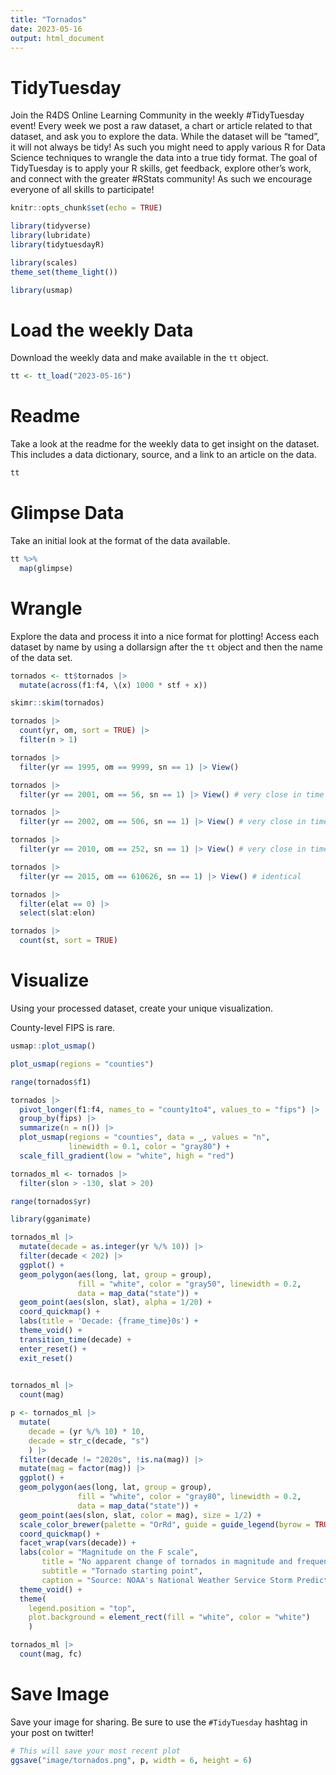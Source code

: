 ```yaml
---
title: "Tornados"
date: 2023-05-16
output: html_document
---
```


# TidyTuesday

Join the R4DS Online Learning Community in the weekly #TidyTuesday event!
Every week we post a raw dataset, a chart or article related to that dataset, and ask you to explore the data.
While the dataset will be “tamed”, it will not always be tidy! As such you might need to apply various R for Data Science techniques to wrangle the data into a true tidy format.
The goal of TidyTuesday is to apply your R skills, get feedback, explore other’s work, and connect with the greater #RStats community!
As such we encourage everyone of all skills to participate!

```r

knitr::opts_chunk$set(echo = TRUE)

library(tidyverse)
library(lubridate)
library(tidytuesdayR)

library(scales)
theme_set(theme_light())

library(usmap)
```

# Load the weekly Data

Download the weekly data and make available in the `tt` object.

```r

tt <- tt_load("2023-05-16")

```


# Readme

Take a look at the readme for the weekly data to get insight on the dataset.
This includes a data dictionary, source, and a link to an article on the data.

```r

tt

```


# Glimpse Data

Take an initial look at the format of the data available.

```r

tt %>% 
  map(glimpse)

```

# Wrangle

Explore the data and process it into a nice format for plotting! Access each dataset by name by using a dollarsign after the `tt` object and then the name of the data set.

```r

tornados <- tt$tornados |> 
  mutate(across(f1:f4, \(x) 1000 * stf + x))

skimr::skim(tornados)
```

```r
tornados |> 
  count(yr, om, sort = TRUE) |> 
  filter(n > 1)

tornados |> 
  filter(yr == 1995, om == 9999, sn == 1) |> View()

tornados |> 
  filter(yr == 2001, om == 56, sn == 1) |> View() # very close in time and place

tornados |> 
  filter(yr == 2002, om == 506, sn == 1) |> View() # very close in time and place

tornados |> 
  filter(yr == 2010, om == 252, sn == 1) |> View() # very close in time and place

tornados |> 
  filter(yr == 2015, om == 610626, sn == 1) |> View() # identical

tornados |> 
  filter(elat == 0) |> 
  select(slat:elon)
```

```r
tornados |> 
  count(st, sort = TRUE)
```


# Visualize

Using your processed dataset, create your unique visualization.

County-level FIPS is rare.

```r

usmap::plot_usmap()

plot_usmap(regions = "counties")

range(tornados$f1)

tornados |> 
  pivot_longer(f1:f4, names_to = "county1to4", values_to = "fips") |> 
  group_by(fips) |> 
  summarize(n = n()) |> 
  plot_usmap(regions = "counties", data = _, values = "n",
             linewidth = 0.1, color = "gray80") +
  scale_fill_gradient(low = "white", high = "red")
```

```r
tornados_ml <- tornados |> 
  filter(slon > -130, slat > 20)

range(tornados$yr)

library(gganimate)

tornados_ml |>
  mutate(decade = as.integer(yr %/% 10)) |> 
  filter(decade < 202) |> 
  ggplot() +
  geom_polygon(aes(long, lat, group = group),
               fill = "white", color = "gray50", linewidth = 0.2,
               data = map_data("state")) +
  geom_point(aes(slon, slat), alpha = 1/20) +
  coord_quickmap() +
  labs(title = 'Decade: {frame_time}0s') +
  theme_void() + 
  transition_time(decade) +
  enter_reset() +
  exit_reset()
  
```

```r
tornados_ml |> 
  count(mag)

p <- tornados_ml |>
  mutate(
    decade = (yr %/% 10) * 10,
    decade = str_c(decade, "s")
    ) |> 
  filter(decade != "2020s", !is.na(mag)) |> 
  mutate(mag = factor(mag)) |> 
  ggplot() +
  geom_polygon(aes(long, lat, group = group),
               fill = "white", color = "gray80", linewidth = 0.2,
               data = map_data("state")) +
  geom_point(aes(slon, slat, color = mag), size = 1/2) +
  scale_color_brewer(palette = "OrRd", guide = guide_legend(byrow = TRUE)) +
  coord_quickmap() +
  facet_wrap(vars(decade)) +
  labs(color = "Magnitude on the F scale",
       title = "No apparent change of tornados in magnitude and frequency",
       subtitle = "Tornado starting point",
       caption = "Source: NOAA's National Weather Service Storm Prediction Center\nSevere Weather Maps, Graphics, and Data Page") +
  theme_void() +
  theme(
    legend.position = "top",
    plot.background = element_rect(fill = "white", color = "white")
    )
```

```r
tornados_ml |> 
  count(mag, fc)
```


# Save Image

Save your image for sharing. Be sure to use the `#TidyTuesday` hashtag in your post on twitter! 

```r

# This will save your most recent plot
ggsave("image/tornados.png", p, width = 6, height = 6)

```
